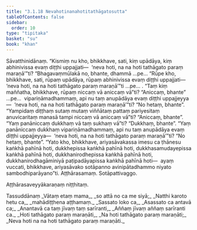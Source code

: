 ```yaml
---
title: "3.1.18 Nevahotinanahotitathāgatosutta"
tableOfContents: false
sidebar:
  order: 10
type: "tipitaka"
basket: "su"
book: "khan"
---
```



<DynamicBreadcrumb />

<Division number="223" book="khan" bookNo="13" page="177">

<Paragraph number="971" book="khan">
Sāvatthinidānaṃ. “Kismiṃ nu kho, bhikkhave, sati, kiṃ upādāya, kiṃ abhinivissa evaṃ diṭṭhi uppajjati—  ‘neva hoti, na na hoti tathāgato paraṃ maraṇā’”ti? “Bhagavaṃmūlakā no, bhante, dhammā …pe…
</Paragraph>

<Paragraph number="972" book="khan">
“Rūpe kho, bhikkhave, sati, rūpaṃ upādāya, rūpaṃ abhinivissa evaṃ diṭṭhi uppajjati—  ‘neva hoti, na na hoti tathāgato paraṃ maraṇā’”ti …pe… .
</Paragraph>

<Paragraph number="973" book="khan">
“Taṃ kiṃ maññatha, bhikkhave, rūpaṃ niccaṃ vā aniccaṃ vā”ti? “Aniccaṃ, bhante” …pe…  vipariṇāmadhammaṃ, api nu taṃ anupādāya evaṃ diṭṭhi uppajjeyya—  ‘neva hoti, na na hoti tathāgato paraṃ maraṇā’”ti? “No hetaṃ, bhante”. “Yampidaṃ diṭṭhaṃ sutaṃ mutaṃ viññātaṃ pattaṃ pariyesitaṃ anuvicaritaṃ manasā tampi niccaṃ vā aniccaṃ vā”ti? “Aniccaṃ, bhante”. “Yaṃ panāniccaṃ dukkhaṃ vā taṃ sukhaṃ vā”ti? “Dukkhaṃ, bhante”. “Yaṃ panāniccaṃ dukkhaṃ vipariṇāmadhammaṃ, api nu taṃ anupādāya evaṃ diṭṭhi uppajjeyya—  ‘neva hoti, na na hoti tathāgato paraṃ maraṇā’”ti? “No hetaṃ, bhante”.
</Paragraph>

<Paragraph number="974" book="khan">
“Yato kho, bhikkhave, ariyasāvakassa imesu ca ṭhānesu kaṅkhā pahīnā hoti, dukkhepissa kaṅkhā pahīnā hoti, dukkhasamudayepissa kaṅkhā pahīnā hoti, dukkhanirodhepissa kaṅkhā pahīnā hoti, dukkhanirodhagāminiyā paṭipadāyapissa kaṅkhā pahīnā hoti—  ayaṃ vuccati, bhikkhave, ariyasāvako sotāpanno avinipātadhammo niyato sambodhiparāyano”ti. Aṭṭhārasamaṃ.

</Paragraph>
</Division>

<Paragraph number="975" type="center" book="khan">
Sotāpattivaggo.

  
Aṭṭhārasaveyyākaraṇaṃ niṭṭhitaṃ.



</Paragraph>

<Paragraph number="976" type="center" book="khan">
Tassuddānaṃ


</Paragraph>

<Paragraph number="977" type="verses" book="khan">
_Vātaṃ etaṃ mama,_  
_so attā no ca me siyā;_  
_Natthi karoto hetu ca,_  
_mahādiṭṭhena aṭṭhamaṃ._  

</Paragraph>

<Paragraph number="978" type="verses" book="khan">
_Sassato loko ca,_  
_Asassato ca antavā ca;_  
_Anantavā ca taṃ jīvaṃ taṃ sarīranti,_  
_Aññaṃ jīvaṃ aññaṃ sarīranti ca._  

</Paragraph>

<Paragraph number="979" type="verses" book="khan">
_Hoti tathāgato paraṃ maraṇāti,_  
_Na hoti tathāgato paraṃ maraṇāti;_  
_Neva hoti na na hoti tathāgato paraṃ maraṇāti._
</Paragraph>